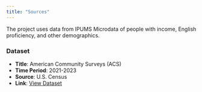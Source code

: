 ```yaml
---
title: "Sources"
---
```


The project uses data from IPUMS Microdata of people with income, English proficiency, and other demographics.

### Dataset
- **Title**: American Community Surveys (ACS)
- **Time Period**: 2021-2023
- **Source**: U.S. Census
- **Link**: [View Dataset](https://www.census.gov/newsroom/press-kits/2024/acs-5-year.html)
